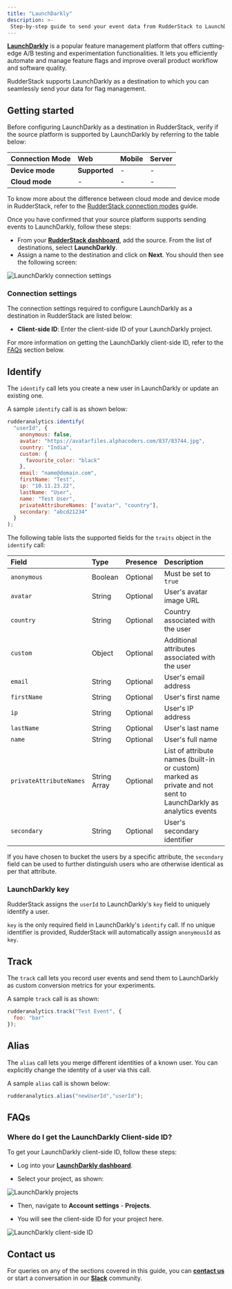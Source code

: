 ```yaml
---
title: "LaunchDarkly"
description: >-
 Step-by-step guide to send your event data from RudderStack to LaunchDarkly.
---
```


[**LaunchDarkly**](https://launchdarkly.com/) is a popular feature management platform that offers cutting-edge A/B testing and experimentation functionalities. It lets you efficiently automate and manage feature flags and improve overall product workflow and software quality.

RudderStack supports LaunchDarkly as a destination to which you can seamlessly send your data for flag management.

## Getting started

Before configuring LaunchDarkly as a destination in RudderStack, verify if the source platform is supported by LaunchDarkly by referring to the table below:

| Connection Mode     | Web           | Mobile                 | Server        |
| :------------------ | :------------ | :--------------------- | :-------------|
| **Device mode**     | **Supported**             | -                      | -            |
| **Cloud mode**      | - | -          | - |

<div class="infoBlock">
 
 To know more about the difference between cloud mode and device mode in RudderStack, refer to the <a href="https://rudderstack.com/docs/rudderstack-cloud/rudderstack-connection-modes/">RudderStack connection modes</a> guide.
</div>

Once you have confirmed that your source platform supports sending events to LaunchDarkly, follow these steps:

* From your [**RudderStack dashboard**](https://app.rudderstack.com/), add the source. From the list of destinations, select **LaunchDarkly**.
* Assign a name to the destination and click on **Next**. You should then see the following screen:

<img src="../../assets/event-stream-destinations/launchdarkly-connection-settings.png" alt="LaunchDarkly connection settings" />

### Connection settings

The connection settings required to configure LaunchDarkly as a destination in RudderStack are listed below:

* **Client-side ID**: Enter the client-side ID of your LaunchDarkly project.

<div class="infoBlock">
 
For more information on getting the LaunchDarkly client-side ID, refer to the <a href="#faqs">FAQs</a> section below.
</div>

## Identify

The `identify` call lets you create a new user in LaunchDarkly or update an existing one. 

A sample `identify` call is as shown below:

```javascript
rudderanalytics.identify(
  "userId", {
    anonymous: false,
    avatar: "https://avatarfiles.alphacoders.com/837/83744.jpg",
    country: "India",
    custom: {
      favourite_color: "black"
    },
    email: "name@domain.com",
    firstName: "Test",
    ip: "10.11.23.22",
    lastName: "User",
    name: "Test User",
    privateAttribureNames: ["avatar", "country"],
    secondary: "abcd21234"
  }
);
```

The following table lists the supported fields for the `traits` object in the `identify` call:

| Field | Type | Presence | Description | 
|:------|:-----|:---------|:-------------|
| `anonymous`    | Boolean | Optional | Must be set to `true`  |
| `avatar` | String | Optional | User's avatar image URL |
| `country` | String | Optional | Country associated with the user |
| `custom` | Object | Optional | Additional attributes associated with the user |
| `email` | String | Optional | User's email address |
| `firstName` | String | Optional | User's first name |
| `ip` | String | Optional | User's IP address |
| `lastName` | String | Optional | User's last name |
| `name` | String | Optional | User's full name |
| `privateAttributeNames` | String Array | Optional | List of attribute names (built-in or custom) marked as private and not sent to LaunchDarkly as analytics events |
| `secondary` | String | Optional | User's secondary identifier |

<div class="infoBlock">

If you have chosen to bucket the users by a specific attribute, the <code class="inline-code">secondary</code> field can be used to further distinguish users who are otherwise identical as per that attribute. 
</div>

### LaunchDarkly key

RudderStack assigns the `userId` to LaunchDarkly's `key` field to uniquely identify a user.

<div class="infoBlock">

<code class="inline-code">key</code> is the only required field in LaunchDarkly's <code class="inline-code">identify</code> call. If no unique identifier is provided, RudderStack will automatically assign <code class="inline-code">anonymousId</code> as <code class="inline-code">key</code>.
</div>

## Track

The `track` call lets you record user events and send them to LaunchDarkly as custom conversion metrics for your experiments.

A sample `track` call is as shown:

```javascript
rudderanalytics.track("Test Event", {
  foo: "bar"
});
```

## Alias

The `alias` call lets you merge different identities of a known user. You can explicitly change the identity of a user via this call.

A sample `alias` call is shown below:

```javascript
rudderanalytics.alias("newUserId","userId");
```

## FAQs

### Where do I get the LaunchDarkly Client-side ID?

To get your LaunchDarkly client-side ID, follow these steps:

- Log into your [**LaunchDarkly dashboard**](https://app.launchdarkly.com/).

- Select your project, as shown:

<img src="../../assets/event-stream-destinations/launchdarkly-projects.png" alt="LaunchDarkly projects" />

- Then, navigate to **Account settings** - **Projects**.

- You will see the client-side ID for your project here.

<img src="../../assets/event-stream-destinations/launchdarkly-clientsideID.png" alt="LaunchDarkly client-side ID" />

## Contact us

For queries on any of the sections covered in this guide, you can [**contact us**](mailto:%20docs@rudderstack.com) or start a conversation in our [**Slack**](https://rudderstack.com/join-rudderstack-slack-community) community.
